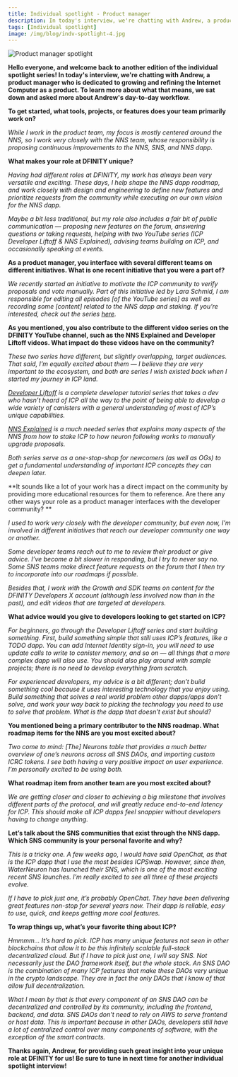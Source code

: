 ```yaml
---
title: Individual spotlight - Product manager
description: In today's interview, we're chatting with Andrew, a product manager who is dedicated to growing and refining the Internet Computer as a product.
tags: [Individual spotlight]
image: /img/blog/indv-spotlight-4.jpg
---
```


![Product manager spotlight](../../static/img/blog/indv-spotlight-4.jpg)

**Hello everyone, and welcome back to another edition of the individual spotlight series! In today's interview, we're chatting with Andrew, a product manager who is dedicated to growing and refining the Internet Computer as a product. To learn more about what that means, we sat down and asked more about Andrew's day-to-day workflow.**

**To get started, what tools, projects, or features does your team primarily work on?**

*While I work in the product team, my focus is mostly centered around the NNS, so I work very closely with the NNS team, whose responsibility is proposing continuous improvements to the NNS, SNS, and NNS dapp.*

**What makes your role at DFINITY unique?**

*Having had different roles at DFINITY, my work has always been very versatile and exciting. These days, I help shape the NNS dapp roadmap, and work closely with design and engineering to define new features and prioritize requests from the community while executing on our own vision for the NNS dapp.*

*Maybe a bit less traditional, but my role also includes a fair bit of public communication — proposing new features on the forum, answering questions or taking requests, helping with two YouTube series (ICP Developer Liftoff & NNS Explained), advising teams building on ICP, and occasionally speaking at events.*

**As a product manager, you interface with several different teams on different initiatives. What is one recent initiative that you were a part of?**

*We recently started an initiative to motivate the ICP community to verify proposals and vote manually. Part of this initiative led by Lara Schmid, I am responsible for editing all episodes [of the YouTube series] as well as recording some [content] related to the NNS dapp and staking. If you’re interested, check out the series [here](https://www.youtube.com/playlist?list=PLuhDt1vhGcrclxfmztDd6OKE80dnrFmG6).*

**As you mentioned, you also contribute to the different video series on the DFINITY YouTube channel, such as the NNS Explained and Developer Liftoff videos. What impact do these videos have on the community?**

*These two series have different, but slightly overlapping, target audiences. That said, I’m equally excited about them — I believe they are very important to the ecosystem, and both are series I wish existed back when I started my journey in ICP land.*

*[Developer Liftoff](https://www.youtube.com/watch?v=oBUpJ4CqmN0&list=PLuhDt1vhGcrdR2h6nPNylXKS4u8L-efvD&ab_channel=DFINITY) is a complete developer tutorial series that takes a dev who hasn’t heard of ICP all the way to the point of being able to develop a wide variety of canisters with a general understanding of most of ICP’s unique capabilities.*

*[NNS Explained](https://www.youtube.com/watch?v=1uX-fRgvXjU&list=PLuhDt1vhGcrclxfmztDd6OKE80dnrFmG6&ab_channel=DFINITY) is a much needed series that explains many aspects of the NNS from how to stake ICP to how neuron following works to manually upgrade proposals.*

*Both series serve as a one-stop-shop for newcomers (as well as OGs) to get a fundamental understanding of important ICP concepts they can deepen later.*

**It sounds like a lot of your work has a direct impact on the community by providing more educational resources for them to reference. Are there any other ways your role as a product manager interfaces with the developer community? **

*I used to work very closely with the developer community, but even now, I’m involved in different initiatives that reach our developer community one way or another.*

*Some developer teams reach out to me to review their product or give advice. I’ve become a bit slower in responding, but I try to never say no. Some SNS teams make direct feature requests on the forum that I then try to incorporate into our roadmaps if possible.*

*Besides that, I work with the Growth and SDK teams on content for the DFINITY Developers X account (although less involved now than in the past), and edit videos that are targeted at developers.*

**What advice would you give to developers looking to get started on ICP?**

*For beginners, go through the Developer Liftoff series and start building something. First, build something simple that still uses ICP’s features, like a TODO dapp. You can add Internet Identity sign-in, you will need to use update calls to write to canister memory, and so on — all things that a more complex dapp will also use. You should also play around with sample projects; there is no need to develop everything from scratch.*

*For experienced developers, my advice is a bit different; don’t build something cool because it uses interesting technology that you enjoy using. Build something that solves a real world problem other dapps/apps don’t solve, and work your way back to picking the technology you need to use to solve that problem. What is the dapp that doesn’t exist but should?*

**You mentioned being a primary contributor to the NNS roadmap. What roadmap items for the NNS are you most excited about?**

*Two come to mind: [The] Neurons table that provides a much better overview of one’s neurons across all SNS DAOs, and importing custom ICRC tokens. I see both having a very positive impact on user experience. I’m personally excited to be using both.*

**What roadmap item from another team are you most excited about?**

*We are getting closer and closer to achieving a big milestone that involves different parts of the protocol, and will greatly reduce end-to-end latency for ICP. This should make all ICP dapps feel snappier without developers having to change anything.*

**Let’s talk about the SNS communities that exist through the NNS dapp. Which SNS community is your personal favorite and why?**

*This is a tricky one. A few weeks ago, I would have said OpenChat, as that is the ICP dapp that I use the most besides ICPSwap. However, since then, WaterNeuron has launched their SNS, which is one of the most exciting recent SNS launches. I’m really excited to see all three of these projects evolve.*

*If I have to pick just one, it’s probably OpenChat. They have been delivering great features non-stop for several years now. Their dapp is reliable, easy to use, quick, and keeps getting more cool features.*

**To wrap things up, what’s your favorite thing about ICP?**

*Hmmmm… It’s hard to pick. ICP has many unique features not seen in other blockchains that allow it to be this infinitely scalable full-stack decentralized cloud. But if I have to pick just one, I will say SNS. Not necessarily just the DAO framework itself, but the whole stack. An SNS DAO is the combination of many ICP features that make these DAOs very unique in the crypto landscape. They are in fact the only DAOs that I know of that allow full decentralization.*

*What I mean by that is that every component of an SNS DAO can be decentralized and controlled by its community, including the frontend, backend, and data. SNS DAOs don’t need to rely on AWS to serve frontend or host data. This is important because in other DAOs, developers still have a lot of centralized control over many components of software, with the exception of the smart contracts.*

**Thanks again, Andrew, for providing such great insight into your unique role at DFINITY for us! Be sure to tune in next time for another individual spotlight interview!**


